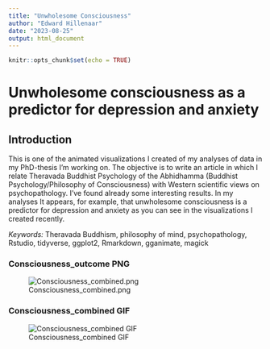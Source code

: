 ```yaml
---
title: "Unwholesome Consciousness"
author: "Edward Hillenaar"
date: "2023-08-25"
output: html_document
---
```


```r
knitr::opts_chunk$set(echo = TRUE)
```

# **Unwholesome consciousness as a predictor for depression and anxiety**

## **Introduction**
This is one of the animated visualizations I created of my analyses of data in my PhD-thesis I'm working on. The objective is to write an article in which I relate Theravada Buddhist Psychology of the Abhidhamma (Buddhist Psychology/Philosophy of Consciousness) with Western scientific views on psychopathology. I've found already some interesting results. In my analyses It appears, for example, that unwholesome consciousness is a predictor for depression and anxiety as you can see in the visualizations I created recently.

*Keywords:* Theravada Buddhism, philosophy of mind, psychopathology, Rstudio, tidyverse, ggplot2, Rmarkdown, gganimate, magick

### **Consciousness_outcome PNG**

![Consciousness_combined.png](consciousness_outcome.png)

### **Consciousness_combined GIF**

![Consciousness_combined GIF](consciousness_combined.gif)



